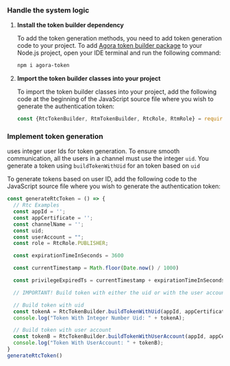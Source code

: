 <PlatformWrapper platform="web">
        
### Handle the system logic

1.  **Install the <Vg k="COMPANY" /> token builder dependency**

    To add the token generation methods, you need to add <Vg k="COMPANY" /> token generation code to your project. To add [Agora token builder package](https://github.com/AgoraIO/Tools/tree/master/DynamicKey/AgoraDynamicKey/nodejs) to your Node.js project, open your IDE terminal and run the following command:

    ```bash
    npm i agora-token
    ```

2.  **Import the <Vg k="COMPANY" /> token builder classes into your project**

    To import the <Vg k="COMPANY" /> token builder classes into your project, add the following code at the beginning of the JavaScript source file where you wish to generate the authentication token:

    ```javascript
    const {RtcTokenBuilder, RtmTokenBuilder, RtcRole, RtmRole} = require('agora-token')
    ```

### **Implement token generation**

<Vg k="AGORA_BACKEND" /> uses integer user Ids for token generation. To ensure smooth communication, all the users in a channel must use the integer `uid`. You generate a token using `buildTokenWithUid` for an <Vg k="VSDK" /> token based on `uid`

To generate tokens based on user ID, add the following code to the JavaScript source file where you wish to generate the authentication token:

```javascript
const generateRtcToken = () => {
  // Rtc Examples
  const appId = '';
  const appCertificate = '';
  const channelName = '';
  const uid;
  const userAccount = "";
  const role = RtcRole.PUBLISHER;

  const expirationTimeInSeconds = 3600

  const currentTimestamp = Math.floor(Date.now() / 1000)

  const privilegeExpiredTs = currentTimestamp + expirationTimeInSeconds

  // IMPORTANT! Build token with either the uid or with the user account. Comment out the option you do not want to use below.

  // Build token with uid
  const tokenA = RtcTokenBuilder.buildTokenWithUid(appId, appCertificate, channelName, uid, role, privilegeExpiredTs);
  console.log("Token With Integer Number Uid: " + tokenA);

  // Build token with user account
  const tokenB = RtcTokenBuilder.buildTokenWithUserAccount(appId, appCertificate, channelName, userAccount, role, privilegeExpiredTs);
  console.log("Token With UserAccount: " + tokenB);
}
generateRtcToken()
```
</PlatformWrapper>
